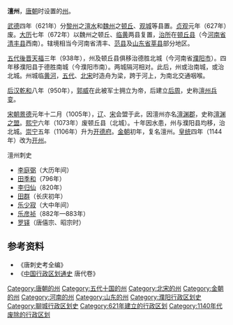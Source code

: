 '''澶州'''，[[唐朝|唐朝]]时设置的[[州|州]]。

[[武德|武德]]四年（621年）分[[黎州_(东魏)|黎州]]之[[澶水县|澶水]]和[[魏州|魏州]]之[[顿丘县_(西汉)|顿丘]]、[[观城县|观城]]等县置。[[貞觀_(唐朝)|贞观]]元年（627年）废。[[大曆|大历]]七年（672年）以魏州之顿丘、[[临黄县|临黄]]两县复置，[[治所|治所]]在[[顿丘县_(西汉)|顿丘县]]（今[[河南省|河南省]][[清丰县|清丰县]]西南）。辖境相当今河南省清丰、[[范县|范县]]及[[山东省|山东省]][[莘县|莘县]]部分地区。

[[五代|五代]][[後晋|後晋]][[天福_(后晋)|天福]]三年（938年），州及顿丘县俱移治德胜北城（今河南省[[濮阳市|濮阳市]]）。四年移濮阳县于德胜南城（今濮阳市南）。两城隔河相对。此后，州或治南城，或治北城。州城临[[黄河|黄河]]，[[五代|五代]]、[[北宋|北宋]]时造舟为梁，跨于河上，为南北交通咽喉。

[[后汉|后汉]][[乾和|乾和]]八年（950年），[[郭威|郭威]]在此被军士拥立为帝，后建立[[后周|后周]]，史称[[澶州兵变|澶州兵变]]。

[[宋朝|宋朝]][[景德|景德]]元年十二月（1005年），[[辽朝|辽]]、[[宋朝|宋]]会盟于此，因澶州亦名[[澶渊郡|澶渊郡]]，史称[[澶渊之盟|澶渊之盟]]。[[熙宁|熙宁]]六年（1073年）废顿丘县（北城）。十年因水患，州与濮阳县均移，治北城。[[崇宁|崇宁]]五年（1106年）升为[[开德府|开德府]]。[[金朝|金朝]]初年，复名澶州。[[皇统|皇统]]四年（1144年）改为[[开州_(金朝)|开州]]。
;澶州刺史
*[[李庭弼|李庭弼]]（大历年间）
*[[田季和|田季和]]（796年）
*[[李归仙|李归仙]]（820年）
*[[田群|田群]]（长庆初年）
*[[乐少寂|乐少寂]]（大中年间）
*[[乐彦祯|乐彦祯]]（882年—883年）
*[[罗铎|罗铎]]（唐僖宗、昭宗时）
== 参考资料 ==
*《唐刺史考全编》
*《[[中国行政区划通史|中国行政区划通史]] 唐代卷》

{{五代行政區劃|nocat}}
{{中国古代行政区划小作品}}
[[Category:唐朝的州|Category:唐朝的州]]
[[Category:五代十国的州|Category:五代十国的州]]
[[Category:北宋的州|Category:北宋的州]]
[[Category:金朝的州|Category:金朝的州]]
[[Category:河南的州|Category:河南的州]]
[[Category:山东的州|Category:山东的州]]
[[Category:濮阳行政区划史|Category:濮阳行政区划史]]
[[Category:聊城行政区划史|Category:聊城行政区划史]]
[[Category:621年建立的行政区划|Category:621年建立的行政区划]]
[[Category:1140年代废除的行政区划|Category:1140年代废除的行政区划]]